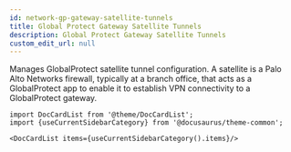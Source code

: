 ```yaml
---
id: network-gp-gateway-satellite-tunnels
title: Global Protect Gateway Satellite Tunnels
description: Global Protect Gateway Satellite Tunnels
custom_edit_url: null
---
```




Manages GlobalProtect satellite tunnel configuration. A satellite is a Palo Alto Networks
firewall, typically at a branch office, that acts as a GlobalProtect app to enable it to
establish VPN connectivity to a GlobalProtect gateway.




```mdx-code-block
import DocCardList from '@theme/DocCardList';
import {useCurrentSidebarCategory} from '@docusaurus/theme-common';

<DocCardList items={useCurrentSidebarCategory().items}/>
```
      